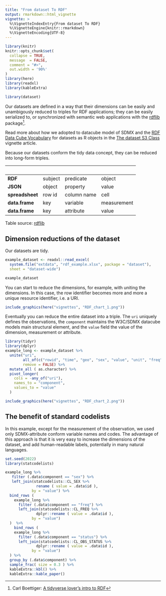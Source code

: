 ```yaml
---
title: "From dataset To RDF"
output: rmarkdown::html_vignette
vignette: >
  %\VignetteIndexEntry{From dataset To RDF}
  %\VignetteEngine{knitr::rmarkdown}
  %\VignetteEncoding{UTF-8}
---
```


```r
library(knitr)
knitr::opts_chunk$set(
  collapse = TRUE,
  message  = FALSE,
  comment = "#>",
  out.width = '90%'
)
library(here)
library(readxl)
library(kableExtra)
```

```r
library(dataset)
```

Our datasets are defined in a way that their dimensions can be easily and unambigously reduced to triples for RDF applications; they can be easily serialized to, or synchronized with semantic web applications with the [rdflib](https://cran.r-project.org/web/packages/rdflib/vignettes/rdf_intro.html) package^[Carl Boettiger: [A tidyverse lover’s intro to RDF](https://cran.r-project.org/web/packages/rdflib/vignettes/rdf_intro.html)].

Read more about how we adopted to datacube model of SDMX and the [RDF Data Cube Vocabulary](https://www.w3.org/TR/vocab-data-cube/) for datasets as R objects in the [The dataset S3 Class](https://dataset.dataobservatory.eu/articles/RDF.html) vignette article.

Because our datasets conform the tidy data concept, they can be reduced into long-form triples. 



&nbsp;          | &nbsp;  | &nbsp;      | &nbsp;
----------------|---------|-------------|-------------
**RDF**         | subject | predicate   | object         
**JSON**        | object  | property    | value
**spreadsheet** | row id  | column name | cell
**data.frame**  | key     | variable    | measurement
**data.frame**  | key     | attribute   | value  


Table source: [rdflib](https://cran.r-project.org/web/packages/rdflib/vignettes/rdf_intro.html)

## Dimension reductions of the dataset

Our datasets are tidy. 

```r
example_dataset <- readxl::read_excel(
  system.file("extdata", "rdf_example.xlsx", package = "dataset"), 
  sheet = "dataset-wide")
```

```r
example_dataset
```


You can start to reduce the dimensions, for example, with uniting the dimensions. In this case, the row identifier becomes more and more a unique resource identifier, i.e. a URI.

```r
include_graphics(here("vignettes", "RDF_chart_1.png"))
```

Eventually you can reduce the entire dataset into a triple. The `uri` uniquely defines the observations, the `component` maintains the W3C/SDMX datacube models main structural element, and the `value` field the value of the dimension, measurement or attribute.

```r
library(tidyr)
library(dplyr)
example_long <- example_dataset %>%
  unite("uri", 
        all_of(c("rowid", "time", "geo", "sex", "value", "unit", "freq", "status")), 
        remove = FALSE) %>%
  mutate_all ( as.character) %>%
  pivot_longer(
    cols = -any_of("uri"),
    names_to = "component",
    values_to = "value"
  )
```


```r
include_graphics(here("vignettes", "RDF_chart_2.png"))
```

## The benefit of standard codelists

In this example, except for the measurement of the observation, we used only SDMX-attribute conform variable names and codes.  The advantage of this approach is that it is very easy to increase the dimensions of the dataset, and add human-readable labels, potentially in many natural languages.

```r
set.seed(2022)
library(statcodelists)

example_long %>%
   filter (.data$component == "sex") %>%
   left_join(statcodelists::CL_SEX %>%
              rename ( value = .data$id ), 
            by = "value") %>%
  bind_rows (
    example_long %>%
      filter (.data$component == "freq") %>%
      left_join(statcodelists::CL_FREQ %>%
              dplyr::rename ( value = .data$id ), 
            by = "value") 
  )  %>% 
    bind_rows (
    example_long %>%
      filter (.data$component == "status") %>%
      left_join(statcodelists::CL_OBS_STATUS %>%
              dplyr::rename ( value = .data$id ), 
            by = "value") 
  ) %>%
  group_by (.data$component) %>%
  sample_frac( size = 0.3 ) %>%
  kableExtra::kbl() %>%
  kableExtra::kable_paper()

```

